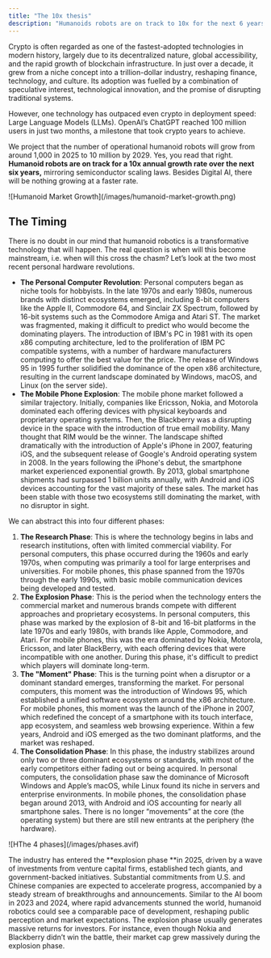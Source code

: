 ```yaml
---
title: "The 10x thesis"
description: "Humanoids robots are on track to 10x for the next 6 years"
---
```


Crypto is often regarded as one of the fastest-adopted technologies in modern history, largely due to its decentralized nature, global accessibility, and the rapid growth of blockchain infrastructure. In just over a decade, it grew from a niche concept into a trillion-dollar industry, reshaping finance, technology, and culture. Its adoption was fuelled by a combination of speculative interest, technological innovation, and the promise of disrupting traditional systems.

However, one technology has outpaced even crypto in deployment speed: Large Language Models (LLMs). OpenAI’s ChatGPT reached 100 million users in just two months, a milestone that took crypto years to achieve.

We project that the number of operational humanoid robots will grow from around 1,000 in 2025 to 10 million by 2029. Yes, you read that right. **Humanoid robots are on track for a 10x annual growth rate over the next six years,** mirroring semiconductor scaling laws. Besides Digital AI, there will be nothing growing at a faster rate.‍

<Frame>
  ![Humanoid Market Growth](/images/humanoid-market-growth.png)
</Frame>

## The Timing

There is no doubt in our mind that humanoid robotics is a transformative technology that will happen. The real question is when will this become mainstream, i.e. when will this cross the chasm? Letʼs look at the two most recent personal hardware revolutions.

- **The Personal Computer Revolution**: Personal computers began as niche tools for hobbyists. In the late 1970s and early 1980s, numerous brands with distinct ecosystems emerged, including 8-bit computers like the Apple II, Commodore 64, and Sinclair ZX Spectrum, followed by 16-bit systems such as the Commodore Amiga and Atari ST. The market was fragmented, making it difficult to predict who would become the dominating players. The introduction of IBM's PC in 1981 with its open x86 computing architecture, led to the proliferation of IBM PC compatible systems, with a number of hardware manufacturers computing to offer the best value for the price. The release of Windows 95 in 1995 further solidified the dominance of the open x86 architecture, resulting in the current landscape dominated by Windows, macOS, and Linux (on the server side).
- **The Mobile Phone Explosion**: The mobile phone market followed a similar trajectory. Initially, companies like Ericsson, Nokia, and Motorola dominated each offering devices with physical keyboards and proprietary operating systems. Then, the Blackberry was a disrupting device in the space with the introduction of true email mobility. Many thought that RIM would be the winner. The landscape shifted dramatically with the introduction of Apple's iPhone in 2007, featuring iOS, and the subsequent release of Google's Android operating system in 2008. In the years following the iPhone's debut, the smartphone market experienced exponential growth. By 2013, global smartphone shipments had surpassed 1 billion units annually, with Android and iOS devices accounting for the vast majority of these sales. The market has been stable with those two ecosystems still dominating the market, with no disruptor in sight.

We can abstract this into four different phases:

1. **The Research Phase**: This is where the technology begins in labs and research institutions, often with limited commercial viability. For personal computers, this phase occurred during the 1960s and early 1970s, when computing was primarily a tool for large enterprises and universities. For mobile phones, this phase spanned from the 1970s through the early 1990s, with basic mobile communication devices being developed and tested. ‍
2. **The Explosion Phase**: This is the period when the technology enters the commercial market and numerous brands compete with different approaches and proprietary ecosystems. In personal computers, this phase was marked by the explosion of 8-bit and 16-bit platforms in the late 1970s and early 1980s, with brands like Apple, Commodore, and Atari. For mobile phones, this was the era dominated by Nokia, Motorola, Ericsson, and later BlackBerry, with each offering devices that were incompatible with one another. During this phase, it's difficult to predict which players will dominate long-term. ‍
3. **The "Moment" Phase**: This is the turning point when a disruptor or a dominant standard emerges, transforming the market. For personal computers, this moment was the introduction of Windows 95, which established a unified software ecosystem around the x86 architecture. For mobile phones, this moment was the launch of the iPhone in 2007, which redefined the concept of a smartphone with its touch interface, app ecosystem, and seamless web browsing experience. Within a few years, Android and iOS emerged as the two dominant platforms, and the market was reshaped. ‍
4. **The Consolidation Phase**: In this phase, the industry stabilizes around only two or three dominant ecosystems or standards, with most of the early competitors either fading out or being acquired. In personal computers, the consolidation phase saw the dominance of Microsoft Windows and Appleʼs macOS, while Linux found its niche in servers and enterprise environments. In mobile phones, the consolidation phase began around 2013, with Android and iOS accounting for nearly all smartphone sales. There is no longer “movementsˮ at the core (the operating system) but there are still new entrants at the periphery (the hardware).

<Frame caption="The 4 phases of market adoption">
  ![HThe 4 phases](/images/phases.avif)
</Frame>

The industry has entered the \*\*explosion phase \*\*in 2025, driven by a wave of investments from venture capital firms, established tech giants, and government-backed initiatives. Substantial commitments from U.S. and Chinese companies are expected to accelerate progress, accompanied by a steady stream of breakthroughs and announcements. Similar to the AI boom in 2023 and 2024, where rapid advancements stunned the world, humanoid robotics could see a comparable pace of development, reshaping public perception and market expectations. The explosion phase usually generates massive returns for investors. For instance, even though Nokia and Blackberry didnʼt win the battle, their market cap grew massively during the explosion phase.